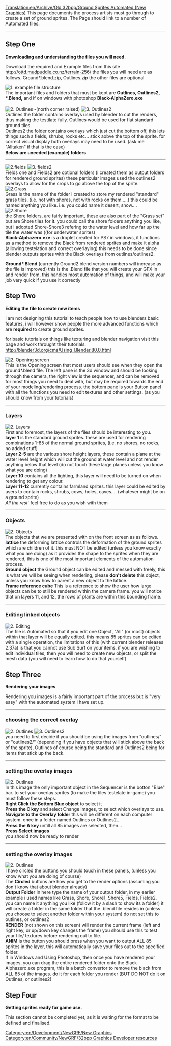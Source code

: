[[Translation:en/Archive/Old 32bpp/Ground Sprites Automated (New Graphics)]]
This page documents the process artists must go through to create a set of ground sprites.
The Page should link to a number of Automated files.

----


== Step One ==
'''Downloading and understanding the files you will need.'''

{{en/Note|Those files aren't currently there.}}

Download the required and Example files from this site http://ottd.mudpuddle.co.nz/terrain-256/  the files you will need are as follows. Ground*.blend.zip, Outlines.zip  the other files are optional

{{en/Note|Those files aren't currently there.}}

[[File:en/Archive/Old 32bpp/Files.png|left|frame|1. example file structure]] <br> The important files and folders that must be kept are '''Outlines, Outlines2, *.Blend,''' and if on windows with photoshop '''Black-AlphaZero.exe'''<br>
<br style="clear: left"/>

[[File:en/Archive/Old 32bpp/Outlines.png|left|frame|2. Outlines -(north corner raised) ]]
[[File:en/Archive/Old 32bpp/Outlines2.png|left|frame|3. Outlines2]]<br>
Outlines the folder contains overlays used by blender to cut the renders, thus making the testilate fully. Outlines would be used for flat standard ground tiles.<br>
Outlines2 the folder contains overlays which just cut the bottom off, this lets things such a fields, shrubs, rocks etc... stick aobve the top of the sprite. for correct visual display both overlays may need to be used. (ask me "Alltaken" if that is the case)
<br style="clear: left"/>

'''Below are uneeded (example) folders'''
----


[[File:en/Archive/Old 32bpp/Field1.png|left|frame|2.fields]]
[[File:en/Archive/Old 32bpp/Field2.png|left|frame|3. fields2]]<br>
Fields one and Fields2 are optional folders (i created them as output folders for rendered ground sprites) these particular images used the outlines2 overlays to allow for the crops to go above the top of the sprite.
<br style="clear: left"/>

[[File:en/Archive/Old 32bpp/Grass.png|left|frame|2.Grass]]<br>
Grass is the name of the folder i created to store my rendered "standard" grass tiles. (i.e. not with shores, not with rocks on them.....)  this could be named anything you like. i.e. you could name it desert, snow....
<br style="clear: left"/>

[[File:en/Archive/Old 32bpp/Shore.png|left|frame|2.Shore]]<br>
the Shore folders, are fairly important, these are also part of the "Grass set" but are Shore tiles for it.  you could call the shore folders anything you like, but i adopted Shore-Shore3 refering to the water level and how far up the tile the water was ((for underwater sprites)
<br style="clear: left"/>

'''Black-Alphazero.exe''' is a droplet created for PS7 in windows, it functions as a method to remove the Black from rendered sprites and make it alpha (allowing testelation and correct overlaying) this needs to be done since blender outputs sprites with the Black overlays from outlines/outlines2.

'''Ground*.Blend''' (currently Ground2.blend version numbers will increase as the file is improved) this is the .Blend file that you will create your GFX in and render from, this handles most automation of things, and will make your job very quick if you use it correctly

== Step Two ==
'''Editing the file to create new items'''

i am not designing this tutorial to teach people how to use blenders basic features, i will however show people the more advanced functions which are '''required''' to create ground sprites.

for basic tutorials on things like texturing and blender navigation visit this page and work throught their tutorials. http://blender3d.org/cms/Using_Blender.80.0.html

[[File:en/Archive/Old 32bpp/Openscreen.png|right|frame|2. Opening screen]]<br>
This is the Opening screen that most users should see when they open the ground*.blend file.  The left pane is the 3d window and should be looking through the camera, the right view is the sequencer, and can be removed for most things you need to deal with, but may be required towards the end of your modeling/rendering process.  the bottom pane is your Button panel with all the functions you need to edit textures and other settings. (as you should know from your tutorials)
<br style="clear: right"/>

----
=== Layers ===


[[File:en/Archive/Old 32bpp/Layers.png|left|frame|2. Layers]]<br>
First and foremost, the layers of the files should be interesting to you.<br>
'''layer 1''' is the standard ground sprites. these are used for rendering combinations 1-85 of the normal ground sprites, (i.e. no shores, no rocks, no added stuff)<br>
'''Layer 2-5''' are the various shore height layers, these contain a plane at the water level height which will cut the ground at water level and not render anything below that level (do not touch these large planes unless you know what you are doing)<br>
'''Layer 10''' contains all the lighting, this layer will need to be turned on when rendering to get any colour.<br>
'''Layer 11-12''' currently contains farmland sprites. this layer could be edited by users to contain rocks, shrubs, cows, holes, caves.... (whatever might be on a ground sprite)<br>
''All the rest''' feel free to do as you wish with them
<br style="clear: left"/>

----

===Objects===


[[File:en/Archive/Old 32bpp/Objects.png|right|frame|2. Objects]]<br>
The objects that we are presented with on the front screen as as follows.
'''lattice''' the deforming lattice controls the deformation of the ground sprites which are children of it. this must NOT be edited (unless you know exactly what you are doing) as it provides the shape to the sprites when they are rendered, this is one of the most important elements of the automation process.<br>
'''Ground object''' the Ground object can be edited and messed with freely, this is what we will be seeing when rendering,  please '''don't delete''' this object, unless you know how to parent a new object to the lattice.<br>
'''Frame reference cube''' This is a reference to show the user how large objects can be to still be rendered within the camera frame.  you will notice that on layers 11, and 12, the rows of plants are within this bounding frame.
<br style="clear: right"/>

----
===Editing linked objects===


[[File:en/Archive/Old 32bpp/Editing.png|left|frame|2. Editing]]<br>
The file is Automated so that if you edit one Object, "All" (or most) objects within that layer will be equally edited.  this means 85 sprites can be edited with a single operation, the limitations of this (with current blender releases 2.37a) is that you cannot use Sub Surf on your items. 
if you are wishing to edit individual tiles, then you will need to create new objects, or split the mesh data (you will need to learn how to do that yourself)
<br style="clear: left"/>

== Step Three ==
'''Rendering your images'''

Rendering you images is a fairly important part of the process but is "very easy" with the automated system i have set up.
----
===choosing the correct overlay===

[[File:en/Archive/Old 32bpp/Outlines.png|left|frame|2. Outlines]]
[[File:en/Archive/Old 32bpp/Outlines2.png|left|frame|3. Outlines2]]<br>
you need to first decide if you should be using the images from "outlines/" or "outlines2/" (depending if you have objects that will stick above the back of the sprite), Outlines of course being the standard and Outlines2 being for items that stick up the back.
<br style="clear: left"/>

----
===setting the overlay images===

[[File:en/Archive/Old 32bpp/Sequencer.png|right|frame|2. Outlines]]<br>
In this image the only important object in the Sequencer is the botton "Blue" bar.  to set your overlay sprites (to make the tiles testelate in-game) you must follow these steps.<br>
'''Right Click the Bottom Blue object''' to select it<br>
'''Press the C key''' and select Change images, to select which overlays to use.<br>
'''Navigate to the Overlay folder''' this will be different on each computer system. once in a folder named Outlines or Outlines2...<br>
'''Press the A key''' untill all 85 images are selected, then...<br>
'''Press Select images'''<br>
you should now be ready to render
<br style="clear: right"/>

----
===setting the overlay images===

[[File:en/Archive/Old 32bpp/Rendering.png|left|frame|2. Outlines]]<br>
I have circled the buttons you should touch in these panels, (unless you know what you are doing of course)<br>
The '''Circled''' buttons are how you get to the render options (assuming you don't know that about blender already)<br>
'''Output Folder''' In here type the name of your output folder, in my earlier example i used names like Grass, Shore, Shore1, Shore5, Fields, Fields2.  you can name it anything you like (follow it by a slash to show its a folder) it will create a folder in the same folder that the .blend file resides in (unless you choose to select another folder within your system) do not set this to outlines, or outlines2<br>
'''RENDER''' (not shown on this screen) will render the current frame (left and right key, or up/down key changes the frame) you should use this to test your file/ textures before rendering out to file.<br>
'''ANIM''' is the button you should press when you want to output ALL 85 sprites in the layer, this will automatically save your files out to the specified folder.
<br style="clear: left"/>

If in Windows and Using Photoshop, then once you have rendered your images, you can drag the entire rendered folder onto the Black-Alphazero.exe program, this is a batch convertor to remove the black from ALL 85 of the images. do it for each folder you render (BUT DO NOT do it on Outlines, or outlines2)

== Step Four ==

'''Getting sprites ready for game use.'''

This section cannot be completed yet, as it is waiting for the format to be defined and finalised.


{{en/Community/NewGRF/Navbox Graphics Development}}

[[Category:en/Development/NewGRF/New Graphics]][[Category:en/Community/NewGRF/32bpp Graphics Developer resources]]